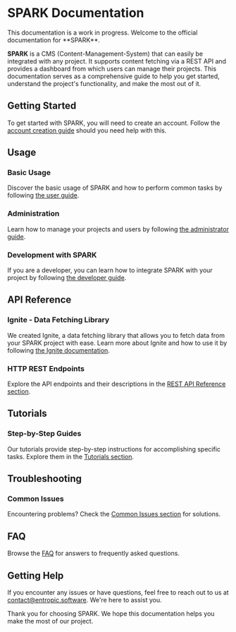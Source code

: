 # SPARK Documentation

<Callout>
  This documentation is a work in progress.
</Callout>
Welcome to the official documentation for **SPARK**.

**SPARK** is a CMS (Content-Management-System) that can easily be integrated with any project. It supports content fetching via a REST API and provides a dashboard 
from which users can manage their projects. This documentation serves as a comprehensive guide to help you get started, understand the project's functionality, 
and make the most out of it.

## Getting Started
To get started with SPARK, you will need to create an account. Follow the [account creation guide](/getting-started/account) should you need help with this.

## Usage
### Basic Usage
Discover the basic usage of SPARK and how to perform common tasks by following [the user guide](/basic-usage).

### Administration
Learn how to manage your projects and users by following [the administrator guide](/administration).

### Development with SPARK
If you are a developer, you can learn how to integrate SPARK with your project by following [the developer guide](/development).

## API Reference
### Ignite - Data Fetching Library
We created Ignite, a data fetching library that allows you to fetch data from your SPARK project with ease. Learn more about Ignite and how to use it by following [the Ignite documentation](/ignite).

### HTTP REST Endpoints
Explore the API endpoints and their descriptions in the [REST API Reference section](/rest-api).

## Tutorials
### Step-by-Step Guides
Our tutorials provide step-by-step instructions for accomplishing specific tasks. Explore them in the [Tutorials section](/tutorials).

## Troubleshooting
### Common Issues
Encountering problems? Check the [Common Issues section](/common-issues) for solutions.

## FAQ
Browse the [FAQ](/faq) for answers to frequently asked questions.

## Getting Help
If you encounter any issues or have questions, feel free to reach out to us at contact@entropic.software. We're here to assist you.

Thank you for choosing SPARK. We hope this documentation helps you make the most of our project.